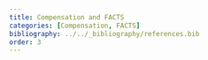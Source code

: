 ```yaml
---
title: Compensation and FACTS
categories: [Compensation, FACTS]
bibliography: ../../_bibliography/references.bib
order: 3
--- 
```


